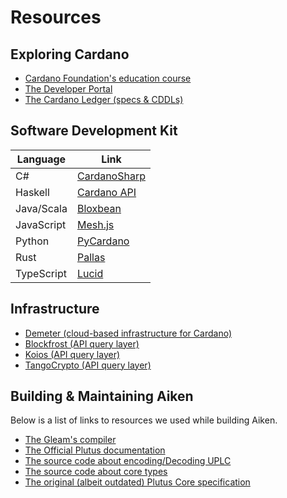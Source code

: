 # Resources

## Exploring Cardano

- [Cardano Foundation's education course](https://education.cardano.org/)
- [The Developer Portal](https://developers.cardano.org/)
- [The Cardano Ledger (specs & CDDLs)](https://github.com/input-output-hk/cardano-ledger/#readme)

## Software Development Kit

| Language   | Link                                                                                           |
| ---        | ---                                                                                            |
| C#         | [CardanoSharp](https://cardanosharp.com/)                                                      |
| Haskell    | [Cardano API](https://input-output-hk.github.io/cardano-node/cardano-api/lib/Cardano-Api.html) |
| Java/Scala | [Bloxbean](https://github.com/bloxbean/cardano-client-lib)                                     |
| JavaScript | [Mesh.js](https://meshjs.dev)                                                                  |
| Python     | [PyCardano](https://github.com/Python-Cardano/pycardano)                                       |
| Rust       | [Pallas](https://github.com/txpipe/pallas)                                                     |
| TypeScript | [Lucid](https://lucid.spacebudz.io/)                                                           |

## Infrastructure

- [Demeter (cloud-based infrastructure for Cardano)](https://demeter.run/)
- [Blockfrost (API query layer)](https://blockfrost.io)
- [Koios (API query layer)](https://www.koios.rest/)
- [TangoCrypto (API query layer)](https://www.tangocrypto.com/)

## Building & Maintaining Aiken

Below is a list of links to resources we used while building Aiken.

- [The Gleam's compiler](https://github.com/gleam-lang/gleam)
- [The Official Plutus documentation](https://plutus.readthedocs.io/en/latest/)
- [The source code about encoding/Decoding UPLC](https://github.com/input-output-hk/plutus/blob/9538fc9829426b2ecb0628d352e2d7af96ec8204/plutus-core/untyped-plutus-core/src/UntypedPlutusCore/Core/Instance/Flat.hs)
- [The source code about core types](https://github.com/input-output-hk/plutus/blob/9538fc9829426b2ecb0628d352e2d7af96ec8204/plutus-core/untyped-plutus-core/src/UntypedPlutusCore/Core/Type.hs)
- [The original (albeit outdated) Plutus Core specification](/resources/plutus-core-specification.pdf)
